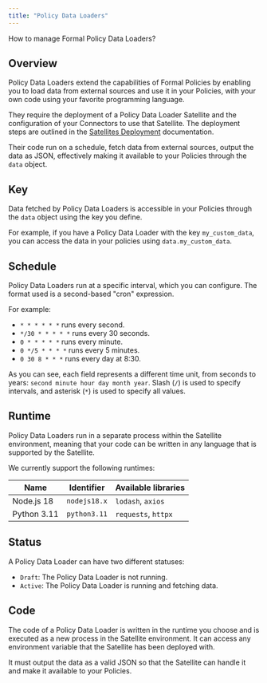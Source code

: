 ```yaml
---
title: "Policy Data Loaders"
---
```


How to manage Formal Policy Data Loaders?

## Overview

Policy Data Loaders extend the capabilities of Formal Policies by enabling you to load data from external sources and use it in your Policies, with your own code using your favorite programming language.

They require the deployment of a Policy Data Loader Satellite and the configuration of your Connectors to use that Satellite. The deployment steps are outlined in the [Satellites Deployment](/deploying-a-satellite/deployment) documentation.

Their code run on a schedule, fetch data from external sources, output the data as JSON, effectively making it available to your Policies through the `data` object.

## Key

Data fetched by Policy Data Loaders is accessible in your Policies through the `data` object using the key you define.

For example, if you have a Policy Data Loader with the key `my_custom_data`, you can access the data in your policies using `data.my_custom_data`.

## Schedule

Policy Data Loaders run at a specific interval, which you can configure. The format used is a second-based "cron" expression.

For example: 

* `* * * * * *` runs every second.
* `*/30 * * * * *` runs every 30 seconds.
* `0 * * * * *` runs every minute.
* `0 */5 * * * *` runs every 5 minutes.
* `0 30 8 * * *` runs every day at 8:30.

As you can see, each field represents a different time unit, from seconds to years: `second minute hour day month year`. Slash (`/`) is used to specify intervals, and asterisk (`*`) is used to specify all values.

## Runtime

Policy Data Loaders run in a separate process within the Satellite environment, meaning that your code can be written in any language that is supported by the Satellite.

We currently support the following runtimes:

| Name        | Identifier   | Available libraries |
|-------------|--------------|---------------------|
| Node.js 18  | `nodejs18.x` | `lodash`, `axios`   |
| Python 3.11 | `python3.11` | `requests`, `httpx` |


## Status

A Policy Data Loader can have two different statuses:
* `Draft`: The Policy Data Loader is not running.
* `Active`: The Policy Data Loader is running and fetching data.

## Code

The code of a Policy Data Loader is written in the runtime you choose and is executed as a new process in the Satellite environment. It can access any environment variable that the Satellite has been deployed with.

It must output the data as a valid JSON so that the Satellite can handle it and make it available to your Policies.

